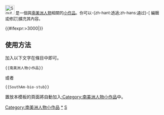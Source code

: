 <div class="notice metadata" id="stub" style="font-size: small;">[[File:South America satellite orthographic.jpg|30px]]&nbsp;'''{{PAGENAME}}'''是一個與[[南美洲|南美洲人物]]相關的[[Wikipedia:小作品|小作品]]。你可以-{zh-hant:透過;zh-hans:通过}-<span class="plainlinks">[{{fullurl:{{FULLPAGENAME}}|action=edit}} 編輯或修訂]</span>擴充其內容。</div><includeonly>[[Category:南美洲人物小作品]]{{#ifexpr:{{PAGESIZE:{{FULLPAGENAME}}|R}}>3000|[[Category:字数已超过3000字节的小作品|{{PAGENAME}}]]}}</includeonly><noinclude>
==使用方法==
加入以下文字在條目中即可。
<pre>{{南美洲人物小作品}}</pre>
或者
<pre>{{SouthAm-bio-stub}}</pre>

置放本模板的頁面將自動加入[[:Category:南美洲人物小作品]]中。

[[Category:南美洲人物小作品|*]]
[[Category:美洲人物小作品模板|S]]
</noinclude>